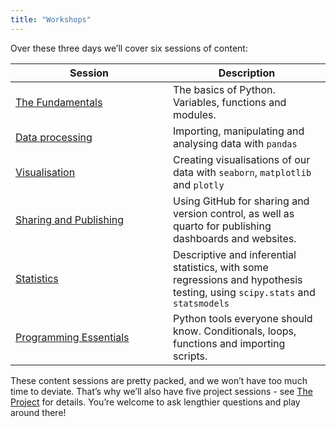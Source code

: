 ```yaml
---
title: "Workshops"
---
```


Over these three days we'll cover six sessions of content:

| Session | Description |
| --- | --- |
| [The Fundamentals](./1%20-%20Fundamentals.qmd) | The basics of Python. Variables, functions and modules.
| [Data processing](./2%20-%20Data%20processing.md) | Importing, manipulating and analysing data with `pandas` |
| [Visualisation](./3%20-%20Visualisation.md) | Creating visualisations of our data with `seaborn`, `matplotlib` and `plotly`
| [Sharing and Publishing](./4%20-%20Sharing%20and%20Publishing.md) | Using GitHub for sharing and version control, as well as quarto for publishing dashboards and websites. |
| [Statistics](./5%20-%20Statistics.md) | Descriptive and inferential statistics, with some regressions and hypothesis testing, using `scipy.stats` and `statsmodels` |
| [Programming Essentials](./6%20-%20Programming.md) | Python tools everyone should know. Conditionals, loops, functions and importing scripts. |

These content sessions are pretty packed, and we won't have too much time to deviate. That's why we'll also have five project sessions - see [The Project](../project.md) for details. You're welcome to ask lengthier questions and play around there!